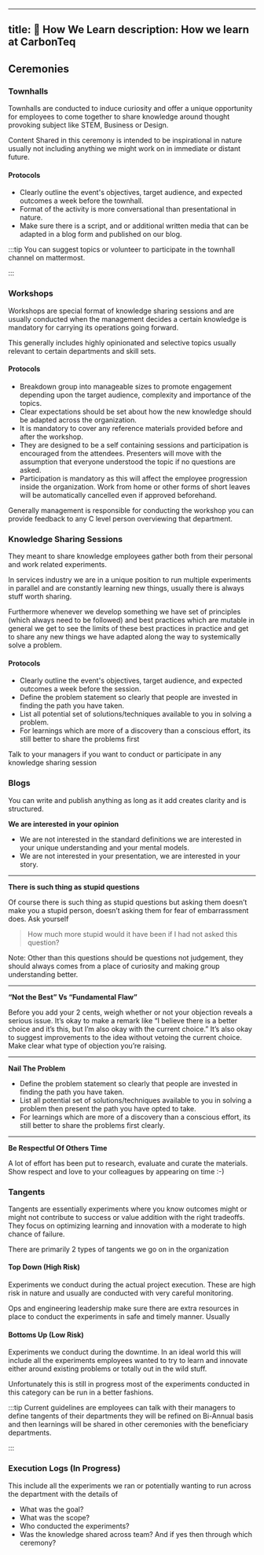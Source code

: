 
---
title: 📖 How We Learn
description: How we learn at CarbonTeq
---



## Ceremonies

### Townhalls

Townhalls are conducted to induce curiosity and offer a unique opportunity for employees to come together to share knowledge around thought provoking subject like STEM, Business or Design.

Content Shared in this ceremony is intended to be inspirational in nature usually not including anything we might work on in immediate or distant future. 

#### Protocols

* Clearly outline the event's objectives, target audience, and expected outcomes a week before the townhall.
* Format of the activity is more conversational than presentational in nature.
* Make sure there is a script, and or additional written media that can be adapted in a blog form and published on our blog.


:::tip
You can suggest topics or volunteer to participate in the townhall channel on mattermost.

:::

### Workshops

Workshops are special format of knowledge sharing sessions and are usually conducted when the management decides a certain knowledge is mandatory for carrying its operations going forward.

This generally includes highly opinionated and selective topics usually relevant to certain departments and skill sets.

#### Protocols

* Breakdown group into manageable sizes to promote engagement depending upon the target audience, complexity and importance of the topics.
* Clear expectations should be set about how the new knowledge should be adapted across the organization.
* It is mandatory to cover any reference materials provided before and after the workshop.
* They are designed to be a self containing sessions and participation is encouraged from the attendees. Presenters will move with the assumption that everyone understood the topic if no questions are asked.
* Participation is mandatory as this will affect the employee progression inside the organization. Work from home or other forms of short leaves will be automatically cancelled even if approved beforehand.


<Aside title="Workshop Conductors">
Generally management is responsible for conducting the workshop you can provide feedback to any C level person overviewing that department.
</Aside>


### Knowledge Sharing Sessions

They meant to share knowledge employees gather both from their personal and work related experiments. 

In services industry we are in a unique position to run multiple experiments in parallel and are constantly learning new things, usually there is always stuff worth sharing. 

Furthermore whenever we develop something we have set of principles (which always need to be followed) and best practices which are mutable in general we get to see the limits of these best practices in practice and get to share any new things we have adapted along the way to systemically solve a problem.

#### Protocols

* Clearly outline the event's objectives, target audience, and expected outcomes a week before the session.
* Define the problem statement so clearly that people are invested in finding the path you have taken.
* List all potential set of solutions/techniques available to you in solving a problem.
* For learnings which are more of a discovery than a conscious effort, its still better to share the problems first




<Aside type="tip" title="Participation Tips">
Talk to your managers if you want to conduct or participate in any knowledge sharing session
</Aside>


### Blogs

You can write and publish anything as long as it add creates clarity and is structured.



<Aside type="note" title="Mannerisms for Above Ceremonies">



 **We are interested in your opinion**

* We are not interested in the standard definitions we are interested in your unique understanding and your mental models.
* We are not interested in your presentation, we are interested in your story.

--- 

**There is such thing as stupid questions**

Of course there is such thing as stupid questions but asking them doesn’t make you a stupid person, doesn’t asking them for fear of embarrassment does. Ask yourself

> How much more stupid would it have been if I had not asked this question?

Note: Other than this questions should be questions not judgement, they should always comes from a place of curiosity and making group understanding better.

--- 

**“Not the Best” Vs “Fundamental Flaw”**

Before you add your 2 cents, weigh whether or not your objection reveals a serious issue. It’s okay to make a remark like “I believe there is a better choice and it’s this, but I’m also okay with the current choice.” It’s also okay to suggest improvements to the idea without vetoing the current choice. Make clear what type of objection you’re raising.


--- 

**Nail The Problem**

* Define the problem statement so clearly that people are invested in finding the path you have taken.
* List all potential set of solutions/techniques available to you in solving a problem then present the path you have opted to take.
* For learnings which are more of a discovery than a conscious effort, its still better to share the problems first clearly.

---

**Be Respectful Of Others Time**

A lot of effort has been put to research, evaluate and curate the materials. Show respect and love to your colleagues by appearing on time :-)

</Aside>

### Tangents

Tangents are essentially experiments where you know outcomes might or might not contribute to success or value addition with the right tradeoffs. They focus on optimizing learning and innovation with a moderate to high chance of failure.

There are primarily 2 types of tangents we go on in the organization

#### Top Down (High Risk)

Experiments we conduct during the actual project execution. These are high risk in nature and usually are conducted with very careful monitoring. 

Ops and engineering leadership make sure there are extra resources in place to conduct the experiments in safe and timely manner. Usually 

#### Bottoms Up (Low Risk)

Experiments we conduct during the downtime. In an ideal world this will include all the experiments employees wanted to try to learn and innovate either around existing problems or totally out in the wild stuff. 

Unfortunately this is still in progress most of the experiments conducted in this category can be run in a better fashions.


:::tip
Current guidelines are employees can talk with their managers to define tangents of their departments they will be refined on Bi-Annual basis and then learnings will be shared in other ceremonies with the beneficiary departments.

:::

### Execution Logs (In Progress)

This include all the experiments we ran or potentially wanting to run across the department with the details of 

* What was the goal?
* What was the scope?
* Who conducted the experiments?
* Was the knowledge shared across team? And if yes then through which ceremony?
